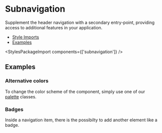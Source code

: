 
<Meta of={subnavigationStories} />

# Subnavigation

<p className="lead">
  Supplement the header navigation with a secondary entry-point, providing access to additional
  features in your application.
</p>

<ul>
  <li>
    <a href="#style-imports" target="_self">
      Style Imports
    </a>
  </li>
  <li>
    <a href="#examples" target="_self">
      Examples
    </a>
  </li>
</ul>

<Canvas sourceState="shown" of={subnavigationStories.Default} />
<div className="hide-col-default">
  <Controls of={subnavigationStories.Default} />
</div>

<StylesPackageImport components={['subnavigation']} />

## Examples

### Alternative colors

To change the color scheme of the component, simply use one of our [palette](?path=/docs/43481535-5b39-40b5-a273-478b07dc3b31--docs) classes.

<Canvas of={subnavigationStories.AlternativeColors} />

### Badges

Inside a navigation item, there is the possibilty to add another element like a badge.

<Canvas of={subnavigationStories.Badges} />
